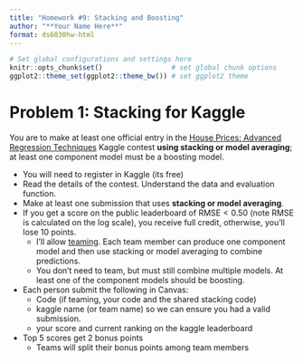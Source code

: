 ```yaml
---
title: "Homework #9: Stacking and Boosting" 
author: "**Your Name Here**"
format: ds6030hw-html
---
```



```r
# Set global configurations and settings here
knitr::opts_chunk$set()                 # set global chunk options
ggplot2::theme_set(ggplot2::theme_bw()) # set ggplot2 theme
```


# Problem 1: Stacking for Kaggle

You are to make at least one official entry in the [House Prices: Advanced Regression Techniques](https://www.kaggle.com/c/house-prices-advanced-regression-techniques/overview) Kaggle contest **using stacking or model averaging**; at least one component model must be a boosting model. 

- You will need to register in Kaggle (its free)
- Read the details of the contest. Understand the data and evaluation function.
- Make at least one submission that uses **stacking or model averaging**. 
- If you get a score on the public leaderboard of $\text{RMSE}<0.50$ (note RMSE is calculated on the log scale), you receive full credit, otherwise, you'll lose 10 points. 
    - I'll allow [teaming](https://www.kaggle.com/c/house-prices-advanced-regression-techniques/team). Each team member can produce one component model and then use stacking or model averaging to combine predictions. 
    - You don't need to team, but must still combine multiple models. At least one of the component models should be boosting. 
- Each person submit the following in Canvas:
    - Code (if teaming, your code and the shared stacking code)
    - kaggle name (or team name) so we can ensure you had a valid submission. 
    - your score and current ranking on the kaggle leaderboard
- Top 5 scores get 2 bonus points
    - Teams will split their bonus points among team members



